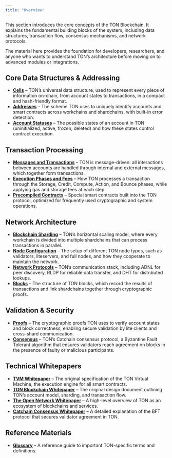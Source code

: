 ```yaml
---
title: "Overview"
---
```


This section introduces the core concepts of the TON Blockchain. It explains the fundamental building blocks of the system, including data structures, transaction flow, consensus mechanisms, and network protocols.  

<Note>
The material here provides the foundation for developers, researchers, and anyone who wants to understand TON’s architecture before moving on to advanced modules or integrations.  
</Note>

## Core Data Structures & Addressing

- **[Cells](/ton/cells)** – TON’s universal data structure, used to represent every piece of information on-chain, from account states to transactions, in a compact and hash-friendly format.  
- **[Addresses](/ton/addresses)** – The scheme TON uses to uniquely identify accounts and smart contracts across workchains and shardchains, with built-in error detection.  
- **[Account Statuses](/ton/statuses)** – The possible states of an account in TON (uninitialized, active, frozen, deleted) and how these states control contract execution.  

## Transaction Processing

- **[Messages and Transactions](/ton/transaction)** – TON is message-driven: all interactions between accounts are handled through internal and external messages, which together form transactions.  
- **[Execution Phases and Fees](/ton/phases-and-fees)** – How TON processes a transaction through the Storage, Credit, Compute, Action, and Bounce phases, while applying gas and storage fees at each step.  
- **[Precompiled Contracts](/ton/precompiled)** – Special smart contracts built into the TON protocol, optimized for frequently used cryptographic and system operations.  

## Network Architecture

- **[Blockchain Sharding](/ton/shards)** – TON’s horizontal scaling model, where every workchain is divided into multiple shardchains that can process transactions in parallel.  
- **[Node Configuration](/ton/config)** – The setup of different TON node types, such as validators, liteservers, and full nodes, and how they cooperate to maintain the network.  
- **[Network Protocols](/ton/network)** – TON’s communication stack, including ADNL for peer discovery, RLDP for reliable data transfer, and DHT for distributed lookups.  
- **[Blocks](/ton/)** – The structure of TON blocks, which record the results of transactions and link shardchains together through cryptographic proofs.  

## Validation & Security

- **[Proofs](/ton/proofs)** – The cryptographic proofs TON uses to verify account states and block correctness, enabling secure validation by lite clients and cross-shard communication.  
- **[Consensus](/ton/consensus)** – TON’s Catchain consensus protocol, a Byzantine Fault Tolerant algorithm that ensures validators reach agreement on blocks in the presence of faulty or malicious participants.  

## Technical Whitepapers

- **[TVM Whitepaper](/ton/wtvm)** – The original specification of the TON Virtual Machine, the execution engine for all smart contracts.  
- **[TON Blockchain Whitepaper](/ton/tbl)** – The original design document outlining TON’s account model, sharding, and transaction flow.  
- **[The Open Network Whitepaper](/ton/ton)** – A high-level overview of TON as an ecosystem of blockchains and services.  
- **[Catchain Consensus Whitepaper](/ton/catchain)** – A detailed explanation of the BFT protocol that secures validator agreement in TON.  

## Reference Materials

- **[Glossary](/ton/glossary)** – A reference guide to important TON-specific terms and definitions.  
